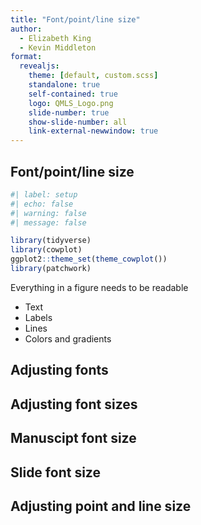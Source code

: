 ```yaml
---
title: "Font/point/line size"
author:
  - Elizabeth King
  - Kevin Middleton
format:
  revealjs:
    theme: [default, custom.scss]
    standalone: true
    self-contained: true
    logo: QMLS_Logo.png
    slide-number: true
    show-slide-number: all
    link-external-newwindow: true
---
```


## Font/point/line size

```r
#| label: setup
#| echo: false
#| warning: false
#| message: false

library(tidyverse)
library(cowplot)
ggplot2::theme_set(theme_cowplot())
library(patchwork)
```

Everything in a figure needs to be readable

- Text
- Labels
- Lines
- Colors and gradients


## Adjusting fonts


## Adjusting font sizes


## Manuscipt font size


## Slide font size


## Adjusting point and line size

